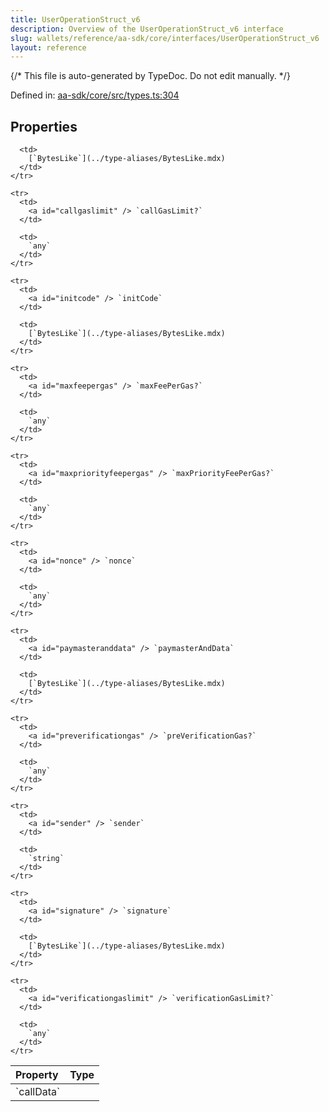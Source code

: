 ```yaml
---
title: UserOperationStruct_v6
description: Overview of the UserOperationStruct_v6 interface
slug: wallets/reference/aa-sdk/core/interfaces/UserOperationStruct_v6
layout: reference
---
```


{/* This file is auto-generated by TypeDoc. Do not edit manually. */}

Defined in: [aa-sdk/core/src/types.ts:304](https://github.com/alchemyplatform/aa-sdk/blob/153785ddc87beb160382c2bae7dbafa4a66ade9a/aa-sdk/core/src/types.ts#L304)

## Properties

<table>
  <thead>
    <tr>
      <th align="left">Property</th>
      <th align="left">Type</th>
    </tr>
  </thead>

  <tbody>
    <tr>
      <td>
        <a id="calldata" /> `callData`
      </td>

      <td>
        [`BytesLike`](../type-aliases/BytesLike.mdx)
      </td>
    </tr>

    <tr>
      <td>
        <a id="callgaslimit" /> `callGasLimit?`
      </td>

      <td>
        `any`
      </td>
    </tr>

    <tr>
      <td>
        <a id="initcode" /> `initCode`
      </td>

      <td>
        [`BytesLike`](../type-aliases/BytesLike.mdx)
      </td>
    </tr>

    <tr>
      <td>
        <a id="maxfeepergas" /> `maxFeePerGas?`
      </td>

      <td>
        `any`
      </td>
    </tr>

    <tr>
      <td>
        <a id="maxpriorityfeepergas" /> `maxPriorityFeePerGas?`
      </td>

      <td>
        `any`
      </td>
    </tr>

    <tr>
      <td>
        <a id="nonce" /> `nonce`
      </td>

      <td>
        `any`
      </td>
    </tr>

    <tr>
      <td>
        <a id="paymasteranddata" /> `paymasterAndData`
      </td>

      <td>
        [`BytesLike`](../type-aliases/BytesLike.mdx)
      </td>
    </tr>

    <tr>
      <td>
        <a id="preverificationgas" /> `preVerificationGas?`
      </td>

      <td>
        `any`
      </td>
    </tr>

    <tr>
      <td>
        <a id="sender" /> `sender`
      </td>

      <td>
        `string`
      </td>
    </tr>

    <tr>
      <td>
        <a id="signature" /> `signature`
      </td>

      <td>
        [`BytesLike`](../type-aliases/BytesLike.mdx)
      </td>
    </tr>

    <tr>
      <td>
        <a id="verificationgaslimit" /> `verificationGasLimit?`
      </td>

      <td>
        `any`
      </td>
    </tr>

  </tbody>
</table>
